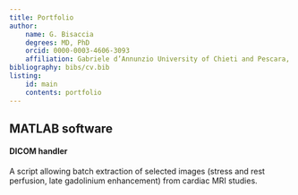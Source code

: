 ```yaml
---
title: Portfolio
author: 
    name: G. Bisaccia
    degrees: MD, PhD
    orcid: 0000-0003-4606-3093
    affiliation: Gabriele d’Annunzio University of Chieti and Pescara, Italy
bibliography: bibs/cv.bib
listing:
    id: main
    contents: portfolio
---
```


::: {#main}
:::

## MATLAB software
#### DICOM handler
A script allowing batch extraction of selected images (stress and rest perfusion, late gadolinium enhancement) from cardiac MRI studies.

